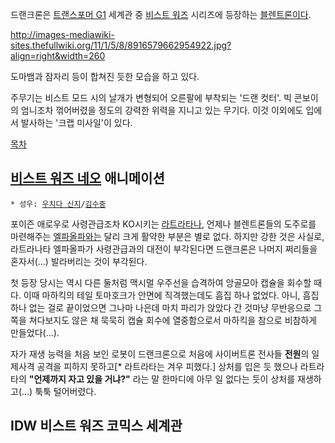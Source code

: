 드랜크론은 [[트랜스포머 G1]] 세계관 중 [[비스트 워즈]] 시리즈에 등장하는 [[블렌트론]]이다.

http://images-mediawiki-sites.thefullwiki.org/11/1/5/8/8916579662954922.jpg?align=right&width=260

도마뱀과 잠자리 등이 합쳐진 듯한 모습을 하고 있다.

주무기는 비스트 모드 시의 날개가 변형되어 오른팔에 부착되는 '드랜 컷터'. 빅 콘보이의 엄니조차 꺾어버렸을 정도의 강력한 위력을 지니고 있는 무기다. 이것 이외에도 입에서 발사하는 '크랩 미사일'이 있다.

[[목차]]

== [[비스트 워즈 네오]] 애니메이션 ==
 * 성우: [[우치다 신지]]/[[김수중]]
포이즌 애로우로 사령관급조차 KO시키는 [[라트라타]]나, 언제나 블렌트론들의 도주로를 마련해주는 [[엘파올파]]와는 달리 크게 활약한 부분은 별로 없다. 하지만 강한 것은 사실로, 라트라나타 엘파올파가 사령관급과의 대전이 부각된다면 드랜크론은 나머지 쩌리들을 혼자서(...) 발라버리는 것이 부각된다.

첫 등장 당시는 역시 다른 둘처럼 맥시멀 우주선을 습격하여 앙골모아 캡슐을 회수할 때다. 이때 마하킥의 테일 토마호크가 안면에 직격했는데도 흠집 하나 없었다. 아니, 흠집 하나 없는 걸로 끝이었으면 그나마 나은데 마치 파리가 앉았다 간 것마냥 무반응으로 그쪽을 쳐다보지도 않은 채 묵묵히 캡슐 회수에 열중함으로서 마하킥을 참으로 비참하게 만들었다(…).

자가 재생 능력을 처음 보인 로봇이 드랜크론으로 처음에 사이버트론 전사들 '''전원'''의 일제사격 공격을 피하지 못하고[* 라트라타는 겨우 피했다.] 상처를 입은 듯 했으나 라트라타의 '''"언제까지 자고 있을 거냐?"''' 라는 말 한마디에 아무 일 없다는 듯이 상처를 재생하고(...) 툭툭 털어버렸다.


== IDW 비스트 워즈 코믹스 세계관 ==
